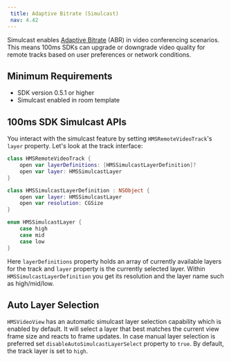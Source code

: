 ```yaml
---
 title: Adaptive Bitrate (Simulcast)
 nav: 4.42
---
```


Simulcast enables [Adaptive Bitrate](/get-started/v2/get-started/features/quality/adaptive-bitrate) (ABR) in video conferencing scenarios. This means 100ms SDKs can upgrade or downgrade video quality for remote tracks based on user preferences or network conditions.

## Minimum Requirements

-   SDK version 0.5.1 or higher
-   Simulcast enabled in room template

## 100ms SDK Simulcast APIs

You interact with the simulcast feature by setting `HMSRemoteVideoTrack`'s `layer` property. Let's look at the track interface:

```swift
class HMSRemoteVideoTrack {
    open var layerDefinitions: [HMSSimulcastLayerDefinition]?
    open var layer: HMSSimulcastLayer
}

class HMSSimulcastLayerDefinition : NSObject {
    open var layer: HMSSimulcastLayer
    open var resolution: CGSize
}

enum HMSSimulcastLayer {
    case high
    case mid
    case low
}
```

Here `layerDefinitions` property holds an array of currently available layers for the track and `layer` property is the currently selected layer. Within `HMSSimulcastLayerDefinition` you get its resolution and the layer name such as high/mid/low.

## Auto Layer Selection

`HMSVideoView` has an automatic simulcast layer selection capability which is enabled by default. It will select a layer that best matches the current view frame size and reacts to frame updates. In case manual layer selection is preferred set `disableAutoSimulcastLayerSelect` property to `true`. By default, the track layer is set to `high`.
